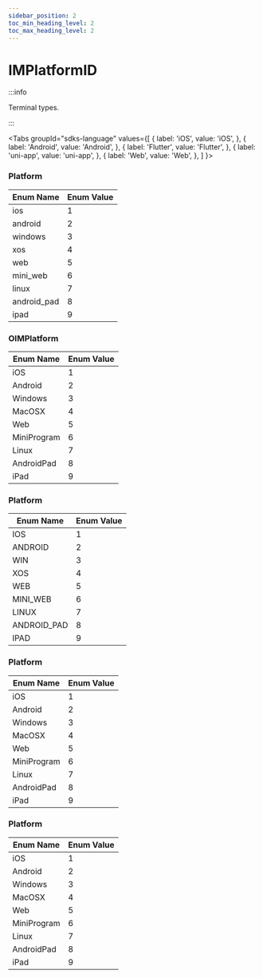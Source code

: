 ```yaml
---
sidebar_position: 2
toc_min_heading_level: 2
toc_max_heading_level: 2
---
```


# IMPlatformID

:::info

Terminal types.

:::

<Tabs
groupId="sdks-language"
values={[
{ label: 'iOS', value: 'iOS', },
{ label: 'Android', value: 'Android', },
{ label: 'Flutter', value: 'Flutter', },
{ label: 'uni-app', value: 'uni-app', },
{ label: 'Web', value: 'Web', },
]
}>

<TabItem value="Flutter">

### Platform

| Enum Name     | Enum Value |
| ------------- | ---------- |
| ios           | 1          |
| android       | 2          |
| windows       | 3          |
| xos           | 4          |
| web           | 5          |
| mini_web      | 6          |
| linux         | 7          |
| android_pad   | 8          |
| ipad          | 9          |

</TabItem>

<TabItem value="iOS">

### OIMPlatform

| Enum Name     | Enum Value |
| ------------- | ---------- |
| iOS           | 1          |
| Android       | 2          |
| Windows       | 3          |
| MacOSX        | 4          |
| Web           | 5          |
| MiniProgram   | 6          |
| Linux         | 7          |
| AndroidPad    | 8          |
| iPad          | 9          |

</TabItem>

<TabItem value="Android">

### Platform

| Enum Name     | Enum Value |
| ------------- | ---------- |
| IOS           | 1          |
| ANDROID       | 2          |
| WIN           | 3          |
| XOS           | 4          |
| WEB           | 5          |
| MINI_WEB      | 6          |
| LINUX         | 7          |
| ANDROID_PAD   | 8          |
| IPAD          | 9          |

</TabItem>

<TabItem value="Web">

### Platform

| Enum Name     | Enum Value |
| ------------- | ---------- |
| iOS           | 1          |
| Android       | 2          |
| Windows       | 3          |
| MacOSX        | 4          |
| Web           | 5          |
| MiniProgram   | 6          |
| Linux         | 7          |
| AndroidPad    | 8          |
| iPad          | 9          |

</TabItem>

<TabItem value="uni-app">

### Platform

| Enum Name     | Enum Value |
| ------------- | ---------- |
| iOS           | 1          |
| Android       | 2          |
| Windows       | 3          |
| MacOSX        | 4          |
| Web           | 5          |
| MiniProgram   | 6          |
| Linux         | 7          |
| AndroidPad    | 8          |
| iPad          | 9          |

</TabItem>

</Tabs>